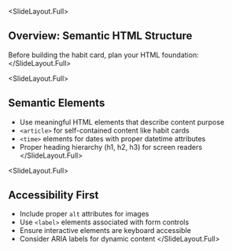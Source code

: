 
<SlideLayout.Full>
## Overview: Semantic HTML Structure

Before building the habit card, plan your HTML foundation:
</SlideLayout.Full>

<SlideLayout.Full>
## Semantic Elements

- Use meaningful HTML elements that describe content purpose
- `<article>` for self-contained content like habit cards
- `<time>` elements for dates with proper datetime attributes
- Proper heading hierarchy (h1, h2, h3) for screen readers
</SlideLayout.Full>

<SlideLayout.Full>
## Accessibility First

- Include proper `alt` attributes for images
- Use `<label>` elements associated with form controls
- Ensure interactive elements are keyboard accessible
- Consider ARIA labels for dynamic content
</SlideLayout.Full>